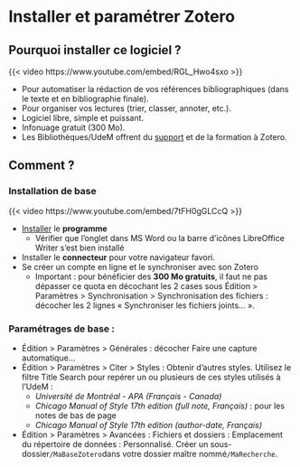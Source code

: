 # Installer et paramétrer Zotero {#sec-zoteroinstaller}

## Pourquoi installer ce logiciel ?

{{< video https://www.youtube.com/embed/RGL_Hwo4sxo >}}

-   Pour automatiser la rédaction de vos références bibliographiques (dans le texte et en bibliographie finale).
-   Pour organiser vos lectures (trier, classer, annoter, etc.).
-   Logiciel libre, simple et puissant.
-   Infonuage gratuit (300 Mo).
-   Les Bibliothèques/UdeM offrent du [support](https://bib.umontreal.ca/citer/logiciels-bibliographiques/zotero/installer) et de la formation à Zotero.

## Comment ?

### Installation de base

{{< video https://www.youtube.com/embed/7tFH0gGLCcQ >}}

-   [Installer](https://bib.umontreal.ca/public/bib/soutien-informatique/ZOT1-installation-zotero.pdf) le **programme**
    -   Vérifier que l'onglet dans MS Word ou la barre d'icônes LibreOffice Writer s'est bien installé
-   Installer le **connecteur** pour votre navigateur favori.
-   Se créer un compte en ligne et le synchroniser avec son Zotero
    -   Important : pour bénéficier des **300 Mo gratuits**, il faut ne pas dépasser ce quota en décochant les 2 cases sous Édition \> Paramètres \> Synchronisation \> Synchronisation des fichiers : décocher les 2 lignes « Synchroniser les fichiers joints... ».

### Paramétrages de base :

-   Édition \> Paramètres \> Générales : décocher Faire une capture automatique...
-   Édition \> Paramètres \> Citer \> Styles : Obtenir d'autres styles. Utilisez le filtre Title Search pour repérer un ou plusieurs de ces styles utilisés à l'UdeM :
    -   *Université de Montréal - APA (Français - Canada)*
    -   *Chicago Manual of Style 17th edition (full note, Français)* : pour les notes de bas de page
    -   *Chicago Manual of Style 17th edition (author-date, Français)*
-   Édition \> Paramètres \> Avancées : Fichiers et dossiers : Emplacement du répertoire de données : Personnalisé. Créer un sous-dossier`/MaBaseZotero`dans votre dossier maître nommé`/MaRecherche`.

